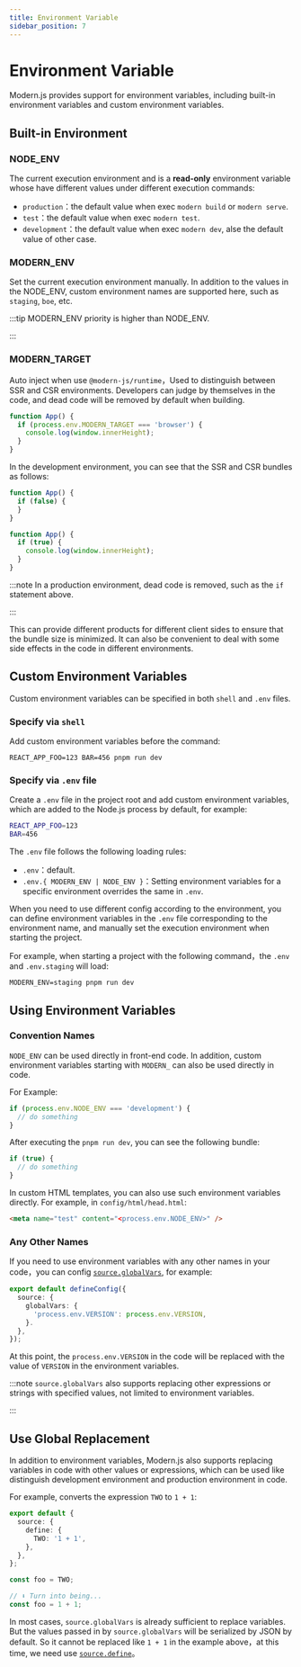 ```yaml
---
title: Environment Variable
sidebar_position: 7
---
```

# Environment Variable

Modern.js provides support for environment variables, including built-in environment variables and custom environment variables.

## Built-in Environment

### NODE_ENV

The current execution environment and is a **read-only** environment variable whose have different values under different execution commands:

- `production`：the default value when exec `modern build` or `modern serve`.
- `test`：the default value when exec `modern test`.
- `development`：the default value when exec `modern dev`, alse the default value of other case.

### MODERN_ENV

Set the current execution environment manually. In addition to the values in the NODE_ENV, custom environment names are supported here, such as `staging`, `boe`, etc.

:::tip
MODERN_ENV priority is higher than NODE_ENV.

:::

### MODERN_TARGET

Auto inject when use `@modern-js/runtime`，Used to distinguish between SSR and CSR environments. Developers can judge by themselves in the code, and dead code will be removed by default when building.

```ts title="App.tsx"
function App() {
  if (process.env.MODERN_TARGET === 'browser') {
    console.log(window.innerHeight);
  }
}
```

In the development environment, you can see that the SSR and CSR bundles as follows:

```js title="dist/bundles/main.js"
function App() {
  if (false) {
  }
}
```

```js title="dist/static/main.js"
function App() {
  if (true) {
    console.log(window.innerHeight);
  }
}
```

:::note
In a production environment, dead code is removed, such as the `if` statement above.

:::

This can provide different products for different client sides to ensure that the bundle size is minimized. It can also be convenient to deal with some side effects in the code in different environments.

## Custom Environment Variables

Custom environment variables can be specified in both `shell` and `.env` files.

### Specify via `shell`

Add custom environment variables before the command:

```shell
REACT_APP_FOO=123 BAR=456 pnpm run dev
```

### Specify via `.env` file

Create a `.env` file in the project root and add custom environment variables, which are added to the Node.js process by default, for example:

```bash
REACT_APP_FOO=123
BAR=456
```

The `.env` file follows the following loading rules:

- `.env`：default.
- `.env.{ MODERN_ENV | NODE_ENV }`：Setting environment variables for a specific environment overrides the same in `.env`.

When you need to use different config according to the environment, you can define environment variables in the `.env` file corresponding to the environment name, and manually set the execution environment when starting the project.

For example, when starting a project with the following command，the `.env` and `.env.staging` will load:

```shell
MODERN_ENV=staging pnpm run dev
```

## Using Environment Variables

### Convention Names

`NODE_ENV` can be used directly in front-end code. In addition, custom environment variables starting with `MODERN_` can also be used directly in code.

For Example:

```js
if (process.env.NODE_ENV === 'development') {
  // do something
}
```

After executing the `pnpm run dev`, you can see the following bundle:

```js
if (true) {
  // do something
}
```

In custom HTML templates, you can also use such environment variables directly. For example, in `config/html/head.html`:

```html
<meta name="test" content="<process.env.NODE_ENV>" />
```

### Any Other Names

If you need to use environment variables with any other names in your code，you can config [`source.globalVars`](/configure/app/source/global-vars), for example:

```ts title="modern.config.ts"
export default defineConfig({
  source: {
    globalVars: {
      'process.env.VERSION': process.env.VERSION,
    }.
  },
});
```

At this point, the `process.env.VERSION` in the code will be replaced with the value of `VERSION` in the environment variables.

:::note
`source.globalVars` also supports replacing other expressions or strings with specified values, not limited to environment variables.

:::

## Use Global Replacement

In addition to environment variables, Modern.js also supports replacing variables in code with other values or expressions, which can be used like distinguish development environment and production environment in code.

For example, converts the expression `TWO` to `1 + 1`:

```ts
export default {
  source: {
    define: {
      TWO: '1 + 1',
    },
  },
};
```

```ts
const foo = TWO;

// ⬇️ Turn into being...
const foo = 1 + 1;
```

In most cases, `source.globalVars` is already sufficient to replace variables. But the values passed in by `source.globalVars` will be serialized by JSON by default. So it cannot be replaced like `1 + 1` in the example above，at this time, we need use [`source.define`](/configure/app/source/define)。
